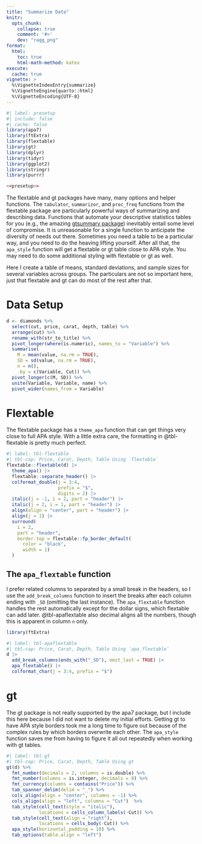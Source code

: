 ```yaml
---
title: "Summarize Data"
knitr:
  opts_chunk: 
    collapse: true
    comment: '#>'
    dev: "ragg_png"
format: 
  html:
    toc: true
    html-math-method: katex
execute:
  cache: true
vignette: >
  %\VignetteIndexEntry{summarize}
  %\VignetteEngine{quarto::html}
  %\VignetteEncoding{UTF-8}
---
```


```r
#| label: presetup
#| include: false
#| cache: false
library(apa7)
library(ftExtra)
library(flextable)
library(gt)
library(dplyr)
library(tidyr)
library(ggplot2)
library(stringr)
library(purrr)
```

```r
<<presetup>>
```

The flextable and gt packages have many, many options and helper functions. The `tabulator`, `summarizor`, and `proc_freq` functions from the flextable package are particularly powerful ways of summarizing and describing data. Functions that automate your descriptive statistics tables for you (e.g., the amazing [gtsummary package](https://www.danieldsjoberg.com/gtsummary/index.html)) inevitably entail some level of compromise. It is unreasonable for a single function to anticipate the diversity of needs out there. Sometimes you need a table to be a particular way, and you need to do the heaving lifting yourself. After all that, the `apa_style` function will get a flextable or gt table close to APA style. You may need to do some additional styling with flextable or gt as well.

Here I create a table of means, standard deviations, and sample sizes for several variables across groups. The particulars are not so important here, just that flextable and gt can do most of the rest after that. 

# Data Setup

```r
d <- diamonds %>% 
  select(cut, price, carat, depth, table) %>% 
  arrange(cut) %>% 
  rename_with(str_to_title) %>% 
  pivot_longer(where(is.numeric), names_to = "Variable") %>% 
  summarise(
    M = mean(value, na.rm = TRUE),
    SD = sd(value, na.rm = TRUE),
    n = n(),
    .by = c(Variable, Cut)) %>% 
  pivot_longer(c(M, SD)) %>% 
  unite(Variable, Variable, name) %>%
  pivot_wider(names_from = Variable) 
```

# Flextable

The flextable package has a `theme_apa` function that can get things very close to full APA style. With a little extra care, the formatting in @tbl-flextable is pretty much perfect. 

```r
#| label: tbl-flextable
#| tbl-cap: Price, Carat, Depth, Table Using `flextable`
flextable::flextable(d) |>
  theme_apa() |>
  flextable::separate_header() |>
  colformat_double(j = 3:4,
                   prefix = "$",
                   digits = 2) |>
  italic(j = -1, i = 2, part = "header") |>
  italic(j = 2, i = 1, part = "header") |>
  align(align = "center", part = "header") |>
  align(j = 1) |>
  surround(
    i = 2,
    part = "header",
    border.top = flextable::fp_border_default(
      color = "black",
      width = 1)
  ) 

```



## The `apa_flextable` function

I prefer related columns to separated by a small break in the headers, so I use the `add_break_columns` function to insert the breaks after each column ending with `_SD` (omitting the last instance). The `apa_flextable` function handles the rest automatically except for the dollar signs, which flextable can add later. @tbl-apaflextable also decimal aligns all the numbers, though this is apparent in column `n` only.

```r
library(ftExtra)
```

```r
#| label: tbl-apaflextable
#| tbl-cap: Price, Carat, Depth, Table Using `apa_flextable`
d |> 
  add_break_columns(ends_with("_SD"), omit_last = TRUE) |>
  apa_flextable() |> 
  colformat_char(j = 3:4, prefix = "$") 

```

# gt

The gt package is not really supported by the apa7 package, but I include this here because I did not want to delete my initial efforts. Getting gt to have APA style borders took me a long time to figure out because of the complex rules by which borders overwrite each other. The `apa_style` function saves me from having to figure it all out repeatedly when working with gt tables.

```r
#| label: tbl-gt
#| tbl-cap: Price, Carat, Depth, Table Using gt
gt(d) %>%
  fmt_number(decimals = 2, columns = is.double) %>%
  fmt_number(columns = is.integer, decimals = 0) %>%
  fmt_currency(columns = contains("Price")) %>% 
  tab_spanner_delim(delim = "_") %>%
  cols_align(align = "center", columns = -1) %>%
  cols_align(align = "left", columns = "Cut")  %>%
  tab_style(cell_text(style = "italic"), 
            locations = cells_column_labels(-Cut)) %>%
  tab_style(cell_text(align = "right"), 
            locations = cells_body(-Cut)) %>%
  apa_style(horizontal_padding = 10) %>% 
  tab_options(table.align = "left")
```

